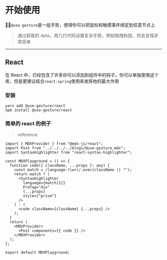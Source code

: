 # 开始使用

👍🏻`@use-gesture`是一组手势，使得你可以把鼠标和触摸事件绑定到任意节点上

> 通过获取的 data，用几行代码设置复杂手势，例如拖拽和捏，将会变得非常简单

---

## React

在 React 中，已经包含了许多你可以添加到组件中的钩子。你可以单独使用这个库，但是更建议结合`react-spring`使用来发挥他的最大作用

### 安装

```shell
yarn add @use-gesture/react
npm install @use-gesture/react
```

### 简单的 react 的例子

> reference

```tsx
import { MDXProvider } from "@mdx-js/react";
import Post from "../../../../blogs/@use-gesture.mdx";
import SyntaxHighlighter from "react-syntax-highlighter";

const MDXPlayground = () => {
  function code({ className, ...props }: any) {
    const match = /language-(\w+)/.exec(className || "");
    return match ? (
      <SyntaxHighlighter
        language={match[1]}
        PreTag="div"
        {...props}
        style={"prism"}
      />
    ) : (
      <code className={className} {...props} />
    );
  }
  return (
    <MDXProvider>
      <Post components={{ code }} />
    </MDXProvider>
  );
};

export default MDXPlayground;
```
